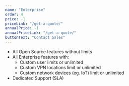 ```yaml
---
name: "Enterprise"
order: 4
price: -1
priceLink: "/get-a-quote/"
annualPrice: -1
annualPriceLink: "/get-a-quote/"
buttonText: "Contact Sales"
---
```



- All Open Source features without limits
- All Enterprise features with:
  - Custom user limits or unlimited
  - Custom VPN locations limit or unlimited
  - Custom network devices (eg. IoT) limit or unlimited
- Dedicated Support (SLA)


